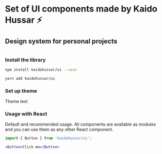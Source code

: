 
<Meta title="Overview/Introduction" />

<h1>Set of UI components made by Kaido Hussar ⚡</h1>

<h2>Design system for personal projects</h2>

#
#
#
#

### Install the library
```bash
npm install kaidohussar/ui --save
```

```bash
yarn add kaidohussar/ui
```

### Set up theme
Theme text

### Usage with React
Default and recommended usage. All components are available as modules and you can use them as any other React component.

```jsx
import { Button } from 'kaidohussar/ui';

<Button>Click me</Button>
```



